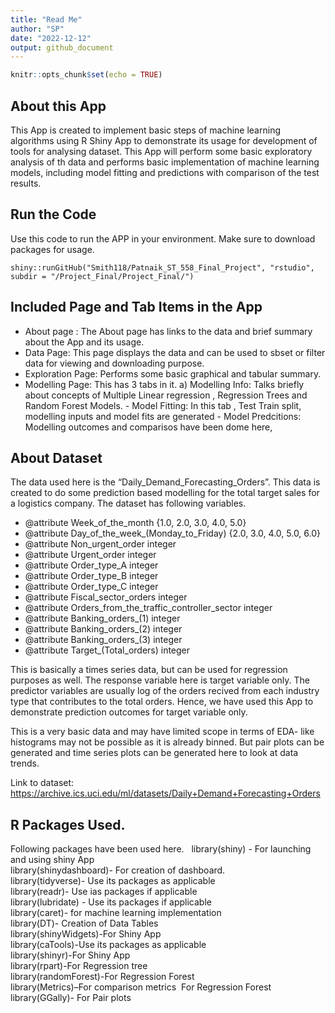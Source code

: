 ```yaml
---
title: "Read Me"
author: "SP"
date: "2022-12-12"
output: github_document
---
```


```r
knitr::opts_chunk$set(echo = TRUE)
```

## About this App

This App is created to implement basic steps of machine learning algorithms using R Shiny App to demonstrate its usage
for development of tools for analysing dataset. This App will perform some basic exploratory analysis of th data and performs basic implementation of machine learning models, including model fitting and predictions with comparison of the test results. 

## Run the Code

Use this code to run the APP in your environment.  Make sure to download packages for usage.

`shiny::runGitHub("Smith118/Patnaik_ST_558_Final_Project", "rstudio", subdir = "/Project_Final/Project_Final/")`



## Included Page and Tab Items in the App

+ About page : The About page has links to the data and brief summary about the App and its usage.
+ Data Page: This page displays the data and can be used to sbset or filter data for viewing and downloading purpose.
+ Exploration Page: Performs some basic graphical and tabular summary.
+ Modelling Page: This has 3 tabs in it.
        a) Modelling Info: Talks briefly about concepts of Multiple Linear regression , Regression Trees and Random Forest Models.
        - Model Fitting: In this tab , Test Train split, modelling inputs and model fits are generated
        - Model Predcitions: Modelling outcomes and comparisos have been dome here,


## About Dataset 
The data used here is the "Daily_Demand_Forecasting_Orders". This data is created to do some prediction based modelling for the total target sales for a logistics company. The dataset has following variables.

+ @attribute Week_of_the_month {1.0, 2.0, 3.0, 4.0, 5.0}\
+ @attribute Day_of_the_week_(Monday_to_Friday) {2.0, 3.0, 4.0, 5.0, 6.0}\
+ @attribute Non_urgent_order integer\
+ @attribute Urgent_order integer\
+ @attribute Order_type_A integer\
+ @attribute Order_type_B integer\
+ @attribute Order_type_C integer\
+ @attribute Fiscal_sector_orders integer\
+ @attribute Orders_from_the_traffic_controller_sector integer\
+ @attribute Banking_orders_(1) integer\
+ @attribute Banking_orders_(2) integer\
+ @attribute Banking_orders_(3) integer\
+ @attribute Target_(Total_orders) integer\


This is basically a times series data, but can be used for regression purposes as well. The response variable here is target variable only. The predictor variables are usually log of the orders recived from each industry type that contributes to the total orders. Hence, we have used this App to demonstrate prediction outcomes for target variable only.

This is a very basic data and may have limited scope in terms of EDA- like histograms may not be possible as it is already binned.
But pair plots can be generated and time series plots can be generated here to look at data trends.

Link to dataset: <https://archive.ics.uci.edu/ml/datasets/Daily+Demand+Forecasting+Orders>

## R Packages Used.

Following packages have been used here. \ 
library(shiny)  - For launching and using shiny App\
library(shinydashboard)- For creation of dashboard.\
library(tidyverse)- Use its packages as applicable\
library(readr)- Use ias packages if applicable\
library(lubridate) - Use its packages if applicable\
library(caret)- for machine learning implementation\
library(DT)- Creation of Data Tables\
library(shinyWidgets)-For Shiny App\
library(caTools)-Use its packages as applicable\
library(shinyr)-For Shiny App\
library(rpart)-For Regression tree\
library(randomForest)-For Regression Forest \
library(Metrics)--For comparison metrics\ 
For Regression Forest \
library(GGally)- For Pair plots\



